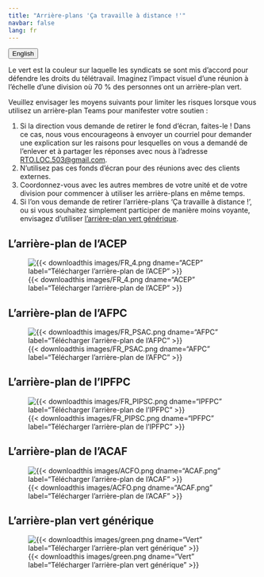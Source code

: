 ```yaml
---
title: "Arrière-plans 'Ça travaille à distance !'"
navbar: false
lang: fr
---
```


<link rel="stylesheet" href=https://cdnjs.cloudflare.com/ajax/libs/font-awesome/4.7.0/css/font-awesome.min.css><button onclick="window.location = location.href.replace('fr','en');" class="btn"><i class="fa fa-language"></i> English</button>

Le vert est la couleur sur laquelle les syndicats se sont mis d'accord pour défendre les droits du télétravail. Imaginez l'impact visuel d'une réunion à l'échelle d'une division où 70 % des personnes ont un arrière-plan vert.

Veuillez envisager les moyens suivants pour limiter les risques lorsque vous utilisez un arrière-plan Teams pour manifester votre soutien :

1. Si la direction vous demande de retirer le fond d'écran, faites-le ! 
Dans ce cas, nous vous encourageons à envoyer un courriel pour demander une explication sur les raisons pour lesquelles on vous a demandé de l'enlever et à partager les réponses avec nous à l'adresse [RTO.LOC.503@gmail.com](mailto:RTO.LOC.503@gmail.com).
1. N'utilisez pas ces fonds d'écran pour des réunions avec des clients externes.
1. Coordonnez-vous avec les autres membres de votre unité et de votre division pour commencer à utiliser les arrière-plans en même temps. 
1. Si l'on vous demande de retirer l'arrière-plans ‘Ça travaille à distance !’, ou si vous souhaitez simplement participer de manière moins voyante, envisagez d'utiliser [l'arrière-plan vert générique](#larrière-plan-vert-générique). 

::: {.layout-example .column-body}

## L'arrière-plan de l'ACEP

![{{< downloadthis images/FR_4.png dname="ACEP" label="Télécharger l'arrière-plan de l'ACEP" >}}
](/images/FR_4.png){.lightbox}

## L'arrière-plan de l'AFPC

![{{< downloadthis images/FR_PSAC.png dname="AFPC" label="Télécharger l'arrière-plan de l'AFPC" >}}
](/images/FR_PSAC.png){.lightbox}

## L'arrière-plan de l'IPFPC

![{{< downloadthis images/FR_PIPSC.png dname="IPFPC" label="Télécharger l'arrière-plan de l'IPFPC" >}}
](/images/FR_PIPSC.png){.lightbox}

## L'arrière-plan de l'ACAF

![{{< downloadthis images/ACFO.png dname="ACAF.png" label="Télécharger l'arrière-plan de l'ACAF" >}}
](/images/ACFO.png){.lightbox}

## L'arrière-plan vert générique

![{{< downloadthis images/green.png dname="Vert" label="Télécharger l'arrière-plan vert générique" >}}
](/images/green.png){.lightbox}

:::

